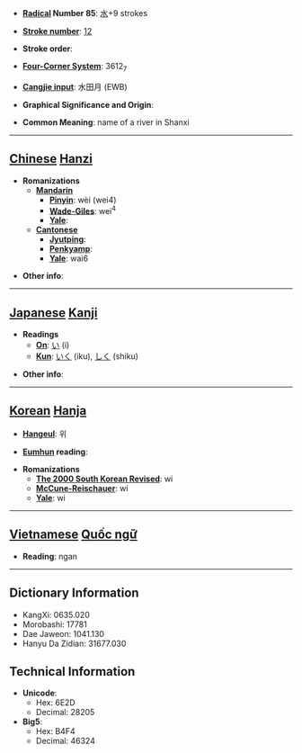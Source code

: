 * '''[[Wiktionary:Chinese radical index| Radical]] Number 85''': [[Wiktionary:Chinese radical index 水|水]]+9 strokes

* '''[[Wiktionary:Chinese total strokes index|Stroke number]]''': [[Wiktionary:Chinese total strokes index 12|12]]

* '''Stroke order''': 

* '''[[Wiktionary:Chinese four corner index|Four-Corner System]]''': 3612<sub>7</sub>

* '''[[Wiktionary:Chinese Cangjie index|Cangjie input]]''': 水田月 (EWB)

* '''Graphical Significance and Origin''': 

* '''Common Meaning''': name of a river in Shanxi

----

== [[Chinese]] [[Hanzi]] ==

* '''Romanizations'''
** '''[[Mandarin]]'''
*** '''[[Pinyin]]''': wèi (wei4)
*** '''[[Wade-Giles]]''': wei<sup>4</sup>
*** '''[[Yale]]''': 
** '''[[Cantonese]]'''
*** '''[[Jyutping]]''':
*** '''[[Penkyamp]]''': 
*** '''[[Yale]]''': wai6

* '''Other info''': 

----

== [[Japanese]] [[Kanji]] ==

* '''Readings'''
** '''[[On]]''': [[い]] (i)
** '''[[Kun]]''': [[いく]] (iku), [[しく]] (shiku)

* '''Other info''':  

----

== [[Korean]] [[Hanja]] ==

* '''[[Hangeul]]''': 위

* '''[[Eumhun]] reading''': 

* '''Romanizations'''
** '''[[The 2000 South Korean Revised Romanization|The 2000 South Korean Revised]]''': wi
** '''[[McCune-Reischauer]]''': wi
** '''[[Yale]]''': wi


----

== [[Vietnamese]] [[Quốc ngữ]] ==

* '''Reading''': ngan

----

== Dictionary Information ==

* KangXi: 0635.020
* Morobashi: 17781
* Dae Jaweon: 1041.130
* Hanyu Da Zidian: 31677.030

== Technical Information ==

* '''Unicode''':
** Hex: 6E2D
** Decimal: 28205
* '''Big5''':
** Hex: B4F4
** Decimal: 46324